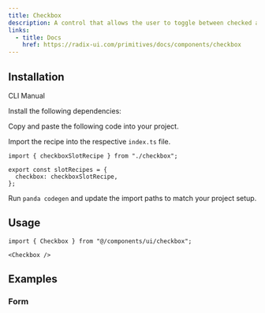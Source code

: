 ```yaml
---
title: Checkbox
description: A control that allows the user to toggle between checked and not checked.
links:
  - title: Docs
    href: https://radix-ui.com/primitives/docs/components/checkbox
---
```


<ComponentPreview name="checkbox-demo" />

## Installation

<InstallationTabs>

<TabsList>
  <TabsTrigger value="cli">CLI</TabsTrigger>
  <TabsTrigger value="manual">Manual</TabsTrigger>
</TabsList>

<TabsContent value="cli">

<PackageRunner command="nore-ui-cli@latest add checkbox" />

</TabsContent>

<TabsContent value="manual">

<Steps>

<Step>Install the following dependencies:</Step>

<PackageInstaller name="@radix-ui/react-checkbox" />

<Step>Copy and paste the following code into your project.</Step>

<ComponentSource name="checkbox.ts" type="slot-recipe" />

<ComponentSource name="checkbox.tsx" type="component" />

<Step>Import the recipe into the respective `index.ts` file.</Step>

```tsx
import { checkboxSlotRecipe } from "./checkbox";

export const slotRecipes = {
  checkbox: checkboxSlotRecipe,
};
```

<Step>Run `panda codegen` and update the import paths to match your project setup.</Step>

</Steps>

</TabsContent>

</InstallationTabs>

## Usage

```tsx
import { Checkbox } from "@/components/ui/checkbox";
```

```tsx
<Checkbox />
```

## Examples

### Form

<ComponentPreview name="checkbox-form-single" />

<ComponentPreview name="checkbox-form-multiple" />
